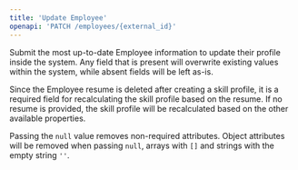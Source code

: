 ```yaml
---
title: 'Update Employee'
openapi: 'PATCH /employees/{external_id}'
---
```


Submit the most up-to-date Employee information to update their profile inside the system. Any field that is present will overwrite existing values within the system, while absent fields will be left as-is.

Since the Employee resume is deleted after creating a skill profile, it is a required field for recalculating the skill profile based on the resume. If no resume is provided, the skill profile will be recalculated based on the other available properties.

Passing the `null` value removes non-required attributes. Object attributes will be removed when passing `null`, arrays with `[]` and strings with the empty string `''`.
